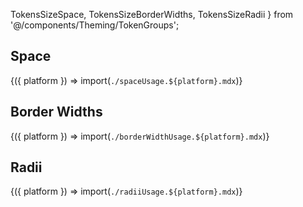   TokensSizeSpace,
  TokensSizeBorderWidths,
  TokensSizeRadii } from '@/components/Theming/TokenGroups';

## Space

<Fragment>{({ platform }) => import(`./spaceUsage.${platform}.mdx`)}</Fragment>

<TokensSizeSpace />

## Border Widths

<Fragment>{({ platform }) => import(`./borderWidthUsage.${platform}.mdx`)}</Fragment>

<TokensSizeBorderWidths />

## Radii

<Fragment>{({ platform }) => import(`./radiiUsage.${platform}.mdx`)}</Fragment>

<TokensSizeRadii />
